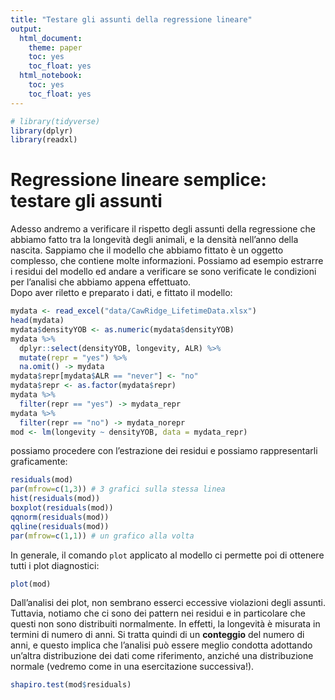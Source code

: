 ```yaml
---
title: "Testare gli assunti della regressione lineare"
output: 
  html_document: 
    theme: paper
    toc: yes
    toc_float: yes
  html_notebook: 
    toc: yes
    toc_float: yes
---
```



```r
# library(tidyverse)
library(dplyr)
library(readxl)
```


# Regressione lineare semplice: testare gli assunti

Adesso andremo a verificare il rispetto degli assunti della regressione che abbiamo fatto tra la longevità degli animali, e la densità nell'anno della nascita. Sappiamo che il modello che abbiamo fittato è un oggetto complesso, che contiene molte informazioni. Possiamo ad esempio estrarre i residui del modello ed andare a verificare se sono verificate le condizioni per l'analisi che abbiamo appena effettuato.    
Dopo aver riletto e preparato i dati, e fittato il modello:   


```r

mydata <- read_excel("data/CawRidge_LifetimeData.xlsx")
head(mydata)
mydata$densityYOB <- as.numeric(mydata$densityYOB)
mydata %>% 
  dplyr::select(densityYOB, longevity, ALR) %>% 
  mutate(repr = "yes") %>% 
  na.omit() -> mydata
mydata$repr[mydata$ALR == "never"] <- "no"
mydata$repr <- as.factor(mydata$repr)
mydata %>% 
  filter(repr == "yes") -> mydata_repr
mydata %>% 
  filter(repr == "no") -> mydata_norepr
mod <- lm(longevity ~ densityYOB, data = mydata_repr)

```

possiamo procedere con l'estrazione dei residui e possiamo rappresentarli graficamente:

```r

residuals(mod)
par(mfrow=c(1,3)) # 3 grafici sulla stessa linea
hist(residuals(mod))
boxplot(residuals(mod))
qqnorm(residuals(mod))
qqline(residuals(mod))
par(mfrow=c(1,1)) # un grafico alla volta

```

In generale, il comando `plot` applicato al modello ci permette poi di ottenere tutti i plot diagnostici:

```r

plot(mod)

```

Dall'analisi dei plot, non sembrano esserci eccessive violazioni degli assunti. Tuttavia, notiamo che ci sono dei pattern nei residui e in particolare che questi non sono distribuiti normalmente. In effetti, la longevità è misurata in termini di numero di anni. Si tratta quindi di un **conteggio** del numero di anni, e questo implica che l'analisi può essere meglio condotta adottando un'altra distribuzione dei dati come riferimento, anziché una distribuzione normale (vedremo come in una esercitazione successiva!).

```r
shapiro.test(mod$residuals)
```


